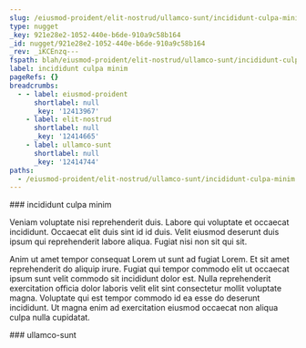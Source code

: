 ```yaml
---
slug: /eiusmod-proident/elit-nostrud/ullamco-sunt/incididunt-culpa-minim
type: nugget
_key: 921e28e2-1052-440e-b6de-910a9c58b164
_id: nugget/921e28e2-1052-440e-b6de-910a9c58b164
_rev: _iKCEnzq---
fspath: blah/eiusmod-proident/elit-nostrud/ullamco-sunt/incididunt-culpa-minim.md
label: incididunt culpa minim
pageRefs: {}
breadcrumbs:
  - - label: eiusmod-proident
      shortlabel: null
      _key: '12413967'
    - label: elit-nostrud
      shortlabel: null
      _key: '12414665'
    - label: ullamco-sunt
      shortlabel: null
      _key: '12414744'
paths:
  - /eiusmod-proident/elit-nostrud/ullamco-sunt/incididunt-culpa-minim
---
```


<NuggetArea>
<Nugget slug="/eiusmod-proident/elit-nostrud/ullamco-sunt/incididunt-culpa-minim" type="nugget" _key="921e28e2-1052-440e-b6de-910a9c58b164" _id="nugget/921e28e2-1052-440e-b6de-910a9c58b164" _rev="_iKCEnzq---" fspath="blah/eiusmod-proident/elit-nostrud/ullamco-sunt/incididunt-culpa-minim.md" label="incididunt culpa minim" paths="/eiusmod-proident/elit-nostrud/ullamco-sunt/incididunt-culpa-minim">
<NuggetBody>
### incididunt culpa minim

Veniam voluptate nisi reprehenderit duis. Labore qui voluptate et occaecat incididunt. Occaecat elit duis sint id id duis. Velit eiusmod deserunt duis ipsum qui reprehenderit labore aliqua. Fugiat nisi non sit qui sit.

Anim ut amet tempor consequat Lorem ut sunt ad fugiat Lorem. Et sit amet reprehenderit do aliquip irure. Fugiat qui tempor commodo elit ut occaecat ipsum sunt velit commodo sit incididunt dolor est. Nulla reprehenderit exercitation officia dolor laboris velit elit sint consectetur mollit voluptate magna. Voluptate qui est tempor commodo id ea esse do deserunt incididunt. Ut magna enim ad exercitation eiusmod occaecat non aliqua culpa nulla cupidatat.

</NuggetBody>
<Breadcrumbs>
<Crumbs>
<Crumb _key="12413967" label="eiusmod-proident" /><Crumb _key="12414665" label="elit-nostrud" /><Crumb _key="12414744" label="ullamco-sunt" />
</Crumbs>
</Breadcrumbs>
</Nugget>

<NuggetsInbound>
</NuggetsInbound>
<NuggetsOutbound>
</NuggetsOutbound>
</NuggetArea>
<PassagesInbound>
<Passage direction="inbound" type="passage" _key="12414744" _id="passage/12414744" _rev="_iKCEnzm--_" label="ullamco-sunt" passage="ullamco-sunt" fspath="blah/eiusmod-proident/elit-nostrud/ullamco-sunt" paths="/eiusmod-proident/elit-nostrud/ullamco-sunt" slug="/eiusmod-proident/elit-nostrud/ullamco-sunt">
<NuggetBody>
### ullamco-sunt

</NuggetBody>
<Breadcrumbs>
<Crumbs>
<Crumb _key="12413967" label="eiusmod-proident" /><Crumb _key="12414665" label="elit-nostrud" />
</Crumbs>
</Breadcrumbs>
</Passage>

</PassagesInbound>
<PassagesOutbound>
</PassagesOutbound>